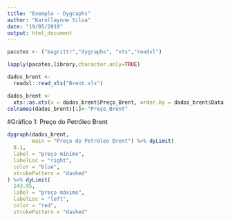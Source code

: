 ---
title: "Exemplo - Dygraphs"
author: "Karollaynne Silva"
date: "19/05/2019"
output: html_document
---


```{r import,echo=FALSE,error=FALSE,warning=FALSE,eval=TRUE}
pacotes <- ("magrittr","dygraphs", "xts","readxl")

lapply(pacotes,library,character.only=TRUE)

dados_brent <-
  readxl::read_xls("Brent.xls")

dados_brent <-
  xts::as.xts(x = dados_brent$Preço_Brent, order.by = dados_brent$Data)
colnames(dados_brent)[1]<-"Preço_Brent"

```


#Gráfico 1: Preço do Petróleo Brent


```{r preço, include=FALSE}
dygraph(dados_brent,
        main = "Preço do Petróleo Brent") %>% dyLimit(
  9.1,
  label = "preço mínimo",
  labelLoc = "right",
  color = "blue",
  strokePattern = "dashed"
) %>% dyLimit(
  143.95,
  label = "preço máximo",
  labelLoc = "left",
  color = "red",
  strokePattern = "dashed"
```

